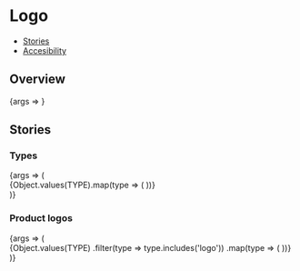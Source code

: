 

<Meta title="Components/Logo" component={Logo} />

# Logo

- [Stories](#stories)
- [Accesibility](#logo-accessibility)

## Overview

<Canvas>
  <Story name="Default">{args => <Logo {...args} />}</Story>
</Canvas>

<ArgsTable story="Default" />

## Stories

### Types

<Canvas>
  <Story name="Types">
    {args => (
      <div>
        {Object.values(TYPE).map(type => (
          <StoryVariant label={`type - ${type}`} key={type}>
            <Logo {...args} type={type} />
          </StoryVariant>
        ))}
      </div>
    )}
  </Story>
</Canvas>

### Product logos

<Canvas>
  <Story name="ProductLogos">
    {args => (
      <div>
        {Object.values(TYPE)
          .filter(type => type.includes('logo'))
          .map(type => (
            <StoryVariant label={`type - ${type}`} key={type}>
              <Logo {...args} type={type} />
            </StoryVariant>
          ))}
      </div>
    )}
  </Story>
</Canvas>

<LogoA11y />
